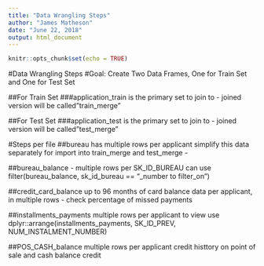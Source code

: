 ```yaml
---
title: "Data Wrangling Steps"
author: "James Matheson"
date: "June 22, 2018"
output: html_document
---
```


```r
knitr::opts_chunk$set(echo = TRUE)
```

#Data Wrangling Steps
#Goal: Create Two Data Frames, One for Train Set and One for Test Set


##For Train Set
###application_train is the primary set to join to - joined version will be called"train_merge"

##For Test Set
###application_test is the primary set to join to - joined version will be called"test_merge"


#Steps per file
##bureau has multiple rows per applicant
simplify this data separately for import into train_merge and test_merge
- 

##bureau_balance - multiple rows per SK_ID_BUREAU
can use filter(bureau_balance, sk_id_bureau == "_number to filter_on")

##credit_card_balance
up to 96 months of card balance data per applicant, in multiple rows
- check percentage of missed payments

##installments_payments
multiple rows per applicant
to view use dplyr::arrange(installments_payments, SK_ID_PREV, NUM_INSTALMENT_NUMBER)

##POS_CASH_balance
multiple rows per applicant
credit histtory on point of sale and cash balance credit